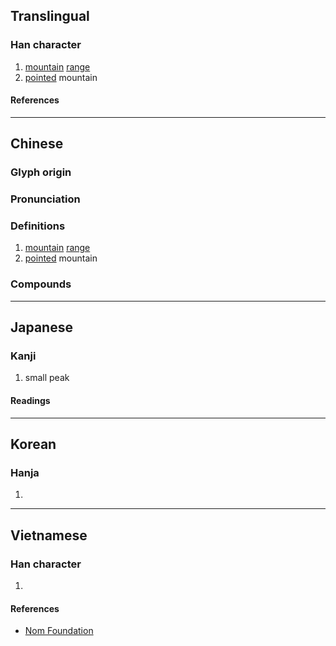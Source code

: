 {{also|峦}}
{{character info/new}}
==Translingual==

===Han character===
{{Han char|rn=46|rad=山|as=19|sn=22|four=22772|canj=VFU|ids=⿱䜌山}}

# [[mountain]] [[range]]
# [[point]]ed mountain

====References====
{{Han ref|kx=0322.430|dkj=08640|dj=0623.090|hdz=10808.120|uh=5DD2}}

----

==Chinese==
{{zh-forms|s=峦}}

===Glyph origin===
{{Han etym}}

===Pronunciation===
{{zh-pron
|m=luán
|c=lyun4
|mn=loân
|mn-t=luang5/luêng5
|mn-t_note=luang5 - Shantou; luêng5 - Chaozhou
|mc=y
|oc=y
|cat=
}}

===Definitions===
{{zh-hanzi}}

# [[mountain]] [[range]]
# [[point]]ed mountain

===Compounds===
{{zh-der|封巒|層巒疊嶂|山巒|岡巒|峰巒|巒兄巒弟|疊嶺層巒|萬巒鄉|秀姑巒溪|萬巒}}

----

==Japanese==

===Kanji===
{{ja-kanji|grade=|rs=山19}}

# small peak

====Readings====
{{ja-readings
|goon=らん
|kanon=らん
|kun=みね-
}}

----

==Korean==

===Hanja===
{{ko-hanja|만}}

# {{rfdef|ko|sort=山19}}

----

==Vietnamese==

===Han character===
{{vi-readings|rs=山19|reading=loại}}

# {{rfdef|vi|sort=山19}}

====References====
* [http://nomfoundation.org/common/nom_details.php?codepoint=5dd2 Nom Foundation]